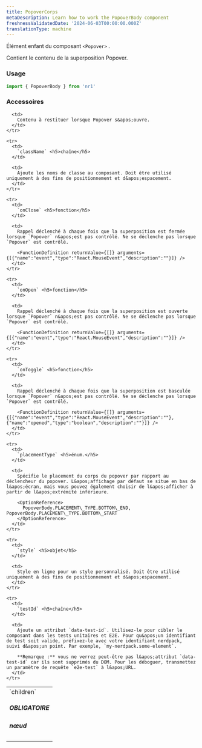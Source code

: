 ```yaml
---
title: PopoverCorps
metaDescription: Learn how to work the PopoverBody component
freshnessValidatedDate: '2024-06-03T00:00:00.000Z'
translationType: machine
---
```


Élément enfant du composant `<Popover>` .

Contient le contenu de la superposition Popover.

### Usage

```js
import { PopoverBody } from 'nr1'
```

### Accessoires

<table>
  <tbody>
    <tr>
      <td>
        `children` <h5>OBLIGATOIRE</h5> <h5>nœud</h5>
      </td>

      <td>
        Contenu à restituer lorsque Popover s&apos;ouvre.
      </td>
    </tr>

    <tr>
      <td>
        `className` <h5>chaîne</h5>
      </td>

      <td>
        Ajoute les noms de classe au composant. Doit être utilisé uniquement à des fins de positionnement et d&apos;espacement.
      </td>
    </tr>

    <tr>
      <td>
        `onClose` <h5>fonction</h5>
      </td>

      <td>
        Rappel déclenché à chaque fois que la superposition est fermée lorsque `Popover` n&apos;est pas contrôlé. Ne se déclenche pas lorsque `Popover` est contrôlé.

        <FunctionDefinition returnValue={[]} arguments={[{"name":"event","type":"React.MouseEvent","description":""}]} />
      </td>
    </tr>

    <tr>
      <td>
        `onOpen` <h5>fonction</h5>
      </td>

      <td>
        Rappel déclenché à chaque fois que la superposition est ouverte lorsque `Popover` n&apos;est pas contrôlé. Ne se déclenche pas lorsque `Popover` est contrôlé.

        <FunctionDefinition returnValue={[]} arguments={[{"name":"event","type":"React.MouseEvent","description":""}]} />
      </td>
    </tr>

    <tr>
      <td>
        `onToggle` <h5>fonction</h5>
      </td>

      <td>
        Rappel déclenché à chaque fois que la superposition est basculée lorsque `Popover` n&apos;est pas contrôlé. Ne se déclenche pas lorsque `Popover` est contrôlé.

        <FunctionDefinition returnValue={[]} arguments={[{"name":"event","type":"React.MouseEvent","description":""},{"name":"opened","type":"boolean","description":""}]} />
      </td>
    </tr>

    <tr>
      <td>
        `placementType` <h5>énum.</h5>
      </td>

      <td>
        Spécifie le placement du corps du popover par rapport au déclencheur du popover. L&apos;affichage par défaut se situe en bas de l&apos;écran, mais vous pouvez également choisir de l&apos;afficher à partir de l&apos;extrémité inférieure.

        <OptionReference>
          PopoverBody.PLACEMENT\_TYPE.BOTTOM\_END, PopoverBody.PLACEMENT\_TYPE.BOTTOM\_START
        </OptionReference>
      </td>
    </tr>

    <tr>
      <td>
        `style` <h5>objet</h5>
      </td>

      <td>
        Style en ligne pour un style personnalisé. Doit être utilisé uniquement à des fins de positionnement et d&apos;espacement.
      </td>
    </tr>

    <tr>
      <td>
        `testId` <h5>chaîne</h5>
      </td>

      <td>
        Ajoute un attribut `data-test-id`. Utilisez-le pour cibler le composant dans les tests unitaires et E2E. Pour qu&apos;un identifiant de test soit valide, préfixez-le avec votre identifiant nerdpack, suivi d&apos;un point. Par exemple, `my-nerdpack.some-element`.

        **Remarque :** vous ne verrez peut-être pas l&apos;attribut `data-test-id` car ils sont supprimés du DOM. Pour les déboguer, transmettez un paramètre de requête `e2e-test` à l&apos;URL.
      </td>
    </tr>
  </tbody>
</table>